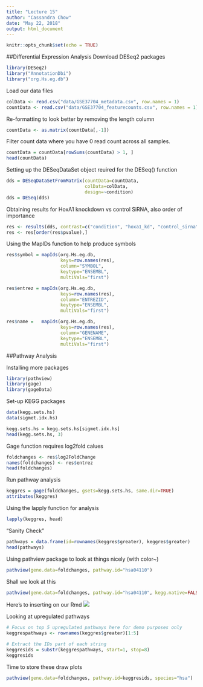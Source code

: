 ```yaml
---
title: "Lecture 15"
author: "Cassandra Chow"
date: "May 22, 2018"
output: html_document
---
```


```r
knitr::opts_chunk$set(echo = TRUE)
```

##Differential Expression Analysis
Download DESeq2 packages
```r
library(DESeq2)
library("AnnotationDbi")
library("org.Hs.eg.db")
```

Load our data files
```r
colData <- read.csv("data/GSE37704_metadata.csv", row.names = 1)
countData <- read.csv("data/GSE37704_featurecounts.csv", row.names = 1)
```

Re-formatting to look better by removing the length column
```r
countData <- as.matrix(countData[,-1])
```

Filter count data where you have 0 read count across all samples.
```r
countData = countData[rowSums(countData) > 1, ]
head(countData)
```

Setting up the DESeqDataSet object reuired for the DESeq() function
```r
dds = DESeqDataSetFromMatrix(countData=countData,
                             colData=colData,
                             design=~condition)
dds = DESeq(dds)
```

Obtaining results for HoxA1 knockdown vs control SiRNA, also order of importance 
```r
res <- results(dds, contrast=c("condition", "hoxa1_kd", "control_sirna"))
res <- res[order(res$pvalue),]
```

Using the MapIDs function to help produce symbols
```r
res$symbol = mapIds(org.Hs.eg.db,
                    keys=row.names(res), 
                    column="SYMBOL",
                    keytype="ENSEMBL",
                    multiVals="first")

res$entrez = mapIds(org.Hs.eg.db,
                    keys=row.names(res), 
                    column="ENTREZID",
                    keytype="ENSEMBL",
                    multiVals="first")

res$name =   mapIds(org.Hs.eg.db,
                    keys=row.names(res), 
                    column="GENENAME",
                    keytype="ENSEMBL",
                    multiVals="first")
```

##Pathway Analysis

Installing more packages
```r
library(pathview)
library(gage)
library(gageData)
```

Set-up KEGG packages
```r
data(kegg.sets.hs)
data(sigmet.idx.hs)

kegg.sets.hs = kegg.sets.hs[sigmet.idx.hs]
head(kegg.sets.hs, 3)
```

Gage function requires log2fold calues
```r
foldchanges <- res$log2FoldChange
names(foldchanges) <- res$entrez
head(foldchanges)
```

Run pathway analysis
```r
keggres = gage(foldchanges, gsets=kegg.sets.hs, same.dir=TRUE)
attributes(keggres)
```

Using the lapply function for analysis 
```r
lapply(keggres, head)
```

"Sanity Check"
```r
pathways = data.frame(id=rownames(keggres$greater), keggres$greater)
head(pathways)
```

Using pathview package to look at things nicely (with color~)
```r
pathview(gene.data=foldchanges, pathway.id="hsa04110")
```

Shall we look at this
```r
pathview(gene.data=foldchanges, pathway.id="hsa04110", kegg.native=FALSE)
```

Here's to inserting on our Rmd
![](hsa04110.pathview.png)

Looking at upregulated pathways
```r
# Focus on top 5 upregulated pathways here for demo purposes only
keggrespathways <- rownames(keggres$greater)[1:5]

# Extract the IDs part of each string
keggresids = substr(keggrespathways, start=1, stop=8)
keggresids
```

Time to store these draw plots
```r
pathview(gene.data=foldchanges, pathway.id=keggresids, species="hsa")
```

